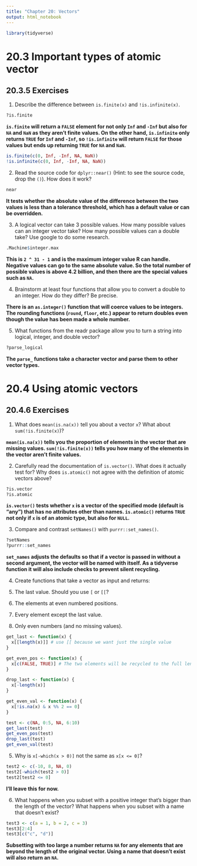 ```yaml
---
title: "Chapter 20: Vectors"
output: html_notebook
---
```


```r
library(tidyverse)
```

# 20.3 Important types of atomic vector

## 20.3.5 Exercises

1. Describe the difference between `is.finite(x)` and `!is.infinite(x)`.

```r
?is.finite
```

**`is.finite` will return a `FALSE` element for not only `Inf` and `-Inf` but also for `NA` and `NaN` as they aren't finite values. On the other hand, `is.infinite` only returns `TRUE` for `Inf` and `-Inf`, so `!is.infinite` will return `FALSE` for those values but ends up returning `TRUE` for `NA` and `NaN`.**

```r
is.finite(c(0, Inf, -Inf, NA, NaN))
!is.infinite(c(0, Inf, -Inf, NA, NaN))
```

2. Read the source code for `dplyr::near()` (Hint: to see the source code, drop the `()`). How does it work?

```r
near
```

**It tests whether the absolute value of the difference between the two values is less than a tolerance threshold, which has a default value or can be overridden.**

3. A logical vector can take 3 possible values. How many possible values can an integer vector take? How many possible values can a double take? Use google to do some research.

```r
.Machine$integer.max
```

**This is `2 ^ 31 - 1` and is the maximum integer value R can handle. Negative values can go to the same absolute value. So the total number of possible values is above 4.2 billion, and then there are the special values such as `NA`.**

4. Brainstorm at least four functions that allow you to convert a double to an integer. How do they differ? Be precise.

**There is an `as.integer()` function that will coerce values to be integers. The rounding functions (`round`, `floor`, etc.) appear to return doubles even though the value has been made a whole number.**

5. What functions from the readr package allow you to turn a string into logical, integer, and double vector?

```r
?parse_logical
```

**The `parse_` functions take a character vector and parse them to other vector types.**

# 20.4 Using atomic vectors

## 20.4.6 Exercises

1. What does `mean(is.na(x))` tell you about a vector `x`? What about `sum(!is.finite(x)`)?

**`mean(is.na(x))` tells you the proportion of elements in the vector that are missing values. `sum(!is.finite(x))` tells you how many of the elements in the vector aren't finite values.**

2. Carefully read the documentation of `is.vector()`. What does it actually test for? Why does `is.atomic()` not agree with the definition of atomic vectors above?

```r
?is.vector
?is.atomic
```

**`is.vector()` tests whether `x` is a vector of the specified mode (default is "any") that has no attributes other than names. `is.atomic()` returns `TRUE` not only if `x` is of an atomic type, but also for `NULL`.**

3. Compare and contrast `setNames()` with `purrr::set_names()`.

```r
?setNames
?purrr::set_names
```

**`set_names` adjusts the defaults so that if a vector is passed in without a second argument, the vector will be named with itself. As a tidyverse function it will also include checks to prevent silent recycling.**

4. Create functions that take a vector as input and returns:

  1. The last value. Should you use `[` or `[[`?
  2. The elements at even numbered positions.
  3. Every element except the last value.
  4. Only even numbers (and no missing values).

```r
get_last <- function(x) {
  x[[length(x)]] # use [[ because we want just the single value
}

get_even_pos <- function(x) {
  x[c(FALSE, TRUE)] # The two elements will be recycled to the full length of x
}

drop_last <- function(x) {
  x[-length(x)]
}

get_even_val <- function(x) {
  x[!is.na(x) & x %% 2 == 0]
}

test <- c(NA, 0:5, NA, 6:10)
get_last(test)
get_even_pos(test)
drop_last(test)
get_even_val(test)
```

5. Why is `x[-which(x > 0)]` not the same as `x[x <= 0]`?

```r
test2 <- c(-10, 8, NA, 0)
test2[-which(test2 > 0)]
test2[test2 <= 0]
```

**I'll leave this for now.**

6. What happens when you subset with a positive integer that’s bigger than the length of the vector? What happens when you subset with a name that doesn’t exist?

```r
test3 <- c(a = 1, b = 2, c = 3)
test3[2:4]
test3[c("c", "d")]
```

**Subsetting with too large a number returns `NA` for any elements that are beyond the length of the original vector. Using a name that doesn't exist will also return an `NA`.**
